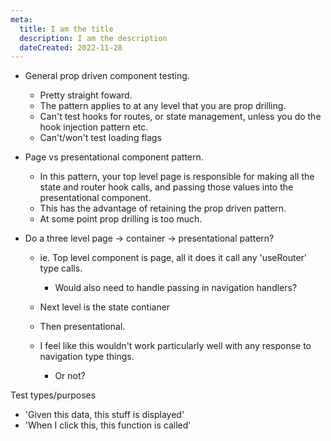 ```yaml
---
meta:
  title: I am the title
  description: I am the description
  dateCreated: 2022-11-28
---
```




- General prop driven component testing. 
    - Pretty straight foward. 
    - The pattern applies to at any level that you are prop drilling. 
    - Can't test hooks for routes, or state management, unless you do the hook injection pattern etc. 
    - Can't/won't test loading flags 


- Page vs presentational component pattern. 

    - In this pattern, your top level page is responsible for making all the state and router hook calls, and passing those values into the presentational component. 
    - This has the advantage of retaining the prop driven pattern. 
    - At some point prop drilling is too much. 


- Do a three level page -> container -> presentational pattern? 
    - ie. Top level component is page, all it does it call any 'useRouter' type calls. 
        - Would also need to handle passing in navigation handlers? 
    - Next level is the state contianer 
    - Then presentational. 

    - I feel like this wouldn't work particularly well with any response to navigation type things. 
        - Or not? 



Test types/purposes


- 'Given this data, this stuff is displayed'
- 'When I click this, this function is called'



